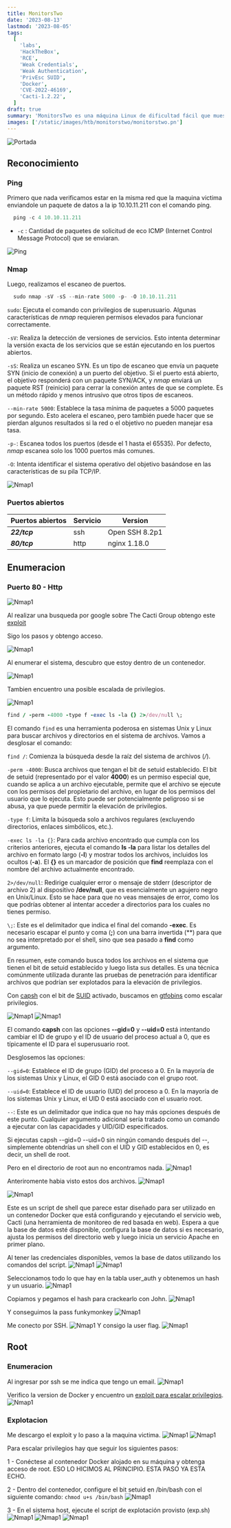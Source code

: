 ```yaml
---
title: MonitorsTwo
date: '2023-08-13'
lastmod: '2023-08-05'
tags:
  [
    'labs',
    'HackTheBox',
    'RCE',
    'Weak Credentials',
    'Weak Authentication',
    'PrivEsc SUID',
    'Docker',
    'CVE-2022-46169',
    'Cacti-1.2.22',
  ]
draft: true
summary: 'MonitorsTwo es una máquina Linux de dificultad fácil que muestra una variedad de vulnerabilidades y configuraciones incorrectas. La enumeración inicial expone una aplicación web propensa a la ejecución remota de código (RCE) de autenticación previa a través de un encabezado X-Forwarded-For malicioso. La explotación de esta vulnerabilidad otorga un shell dentro de un contenedor Docker. Un binario capsh mal configurado con el bit SUID configurado permite el acceso de root dentro del contenedor. Descubrir las credenciales de MySQL permite descargar un hash que, una vez descifrado, proporciona acceso SSH a la máquina. Una enumeración adicional revela una versión vulnerable de Docker (CVE-2021-41091) que permite a un usuario con pocos privilegios acceder a sistemas de archivos de contenedores montados. Al aprovechar el acceso raíz dentro del contenedor, se copia un binario bash con el bit SUID configurado, lo que genera una escalada de privilegios en el host. '
images: ['/static/images/htb/monitorstwo/monitorstwo.pn']
---
```


![Portada](/static/images/htb/monitorstwo/monitorstwo.png)

<TOCInline toc={props.toc} exclude="Introduccion" />

## Reconocimiento

### Ping

Primero que nada verificamos estar en la misma red que la maquina victima enviandole un paquete de datos a la ip 10.10.11.211 con el comando ping.

```js
  ping -c 4 10.10.11.211
```

- `-c` : Cantidad de paquetes de solicitud de eco ICMP (Internet Control Message Protocol) que se enviaran.

![Ping](/static/images/htb/monitorstwo/1.png)

### Nmap

Luego, realizamos el escaneo de puertos.

```js
  sudo nmap -sV -sS --min-rate 5000 -p- -O 10.10.11.211
```

`sudo`: Ejecuta el comando con privilegios de superusuario. Algunas características de _nmap_ requieren permisos elevados para funcionar correctamente.

`-sV`: Realiza la detección de versiones de servicios. Esto intenta determinar la versión exacta de los servicios que se están ejecutando en los puertos abiertos.

`-sS`: Realiza un escaneo SYN. Es un tipo de escaneo que envía un paquete SYN (inicio de conexión) a un puerto del objetivo. Si el puerto está abierto, el objetivo responderá con un paquete SYN/ACK, y _nmap_ enviará un paquete RST (reinicio) para cerrar la conexión antes de que se complete. Es un método rápido y menos intrusivo que otros tipos de escaneos.

`--min-rate 5000`: Establece la tasa mínima de paquetes a 5000 paquetes por segundo. Esto acelera el escaneo, pero también puede hacer que se pierdan algunos resultados si la red o el objetivo no pueden manejar esa tasa.

`-p-`: Escanea todos los puertos (desde el 1 hasta el 65535). Por defecto, _nmap_ escanea solo los 1000 puertos más comunes.

`-O`: Intenta identificar el sistema operativo del objetivo basándose en las características de su pila TCP/IP.

![Nmap1](/static/images/htb/monitorstwo/2.png)

### Puertos abiertos

| Puertos abiertos | Servicio | Version        |
| ---------------- | -------- | -------------- |
| **_22/tcp_**     | ssh      | Open SSH 8.2p1 |
| **_80/tcp_**     | http     | nginx 1.18.0   |

## Enumeracion

### Puerto 80 - Http

![Nmap1](/static/images/htb/monitorstwo/3.png)

Al realizar una busqueda por google sobre The Cacti Group obtengo este [exploit](https://github.com/FredBrave/CVE-2022-46169-CACTI-1.2.22)

Sigo los pasos y obtengo acceso.

![Nmap1](/static/images/htb/monitorstwo/4.png)

Al enumerar el sistema, descubro que estoy dentro de un contenedor.

![Nmap1](/static/images/htb/monitorstwo/6.png)

Tambien encuentro una posible escalada de privilegios.

![Nmap1](/static/images/htb/monitorstwo/7.png)

```ruby
find / -perm -4000 -type f -exec ls -la {} 2>/dev/null \;
```

El comando `find` es una herramienta poderosa en sistemas Unix y Linux para buscar archivos y directorios en el sistema de archivos. Vamos a desglosar el comando:

`find /`: Comienza la búsqueda desde la raíz del sistema de archivos (_/_).

`-perm -4000`: Busca archivos que tengan el bit de setuid establecido. El bit de setuid (representado por el valor **4000**) es un permiso especial que, cuando se aplica a un archivo ejecutable, permite que el archivo se ejecute con los permisos del propietario del archivo, en lugar de los permisos del usuario que lo ejecuta. Esto puede ser potencialmente peligroso si se abusa, ya que puede permitir la elevación de privilegios.

`-type f`: Limita la búsqueda solo a archivos regulares (excluyendo directorios, enlaces simbólicos, etc.).

`-exec ls -la {}`: Para cada archivo encontrado que cumpla con los criterios anteriores, ejecuta el comando **ls -la** para listar los detalles del archivo en formato largo (**-l**) y mostrar todos los archivos, incluidos los ocultos (**-a**). El **{}** es un marcador de posición que **find** reemplaza con el nombre del archivo actualmente encontrado.

`2>/dev/null`: Redirige cualquier error o mensaje de stderr (descriptor de archivo 2) al dispositivo **/dev/null**, que es esencialmente un agujero negro en Unix/Linux. Esto se hace para que no veas mensajes de error, como los que podrías obtener al intentar acceder a directorios para los cuales no tienes permiso.

`\;`: Este es el delimitador que indica el final del comando **-exec**. Es necesario escapar el punto y coma (**;**) con una barra invertida (\*\*) para que no sea interpretado por el shell, sino que sea pasado a **find** como argumento.

En resumen, este comando busca todos los archivos en el sistema que tienen el bit de setuid establecido y luego lista sus detalles. Es una técnica comúnmente utilizada durante las pruebas de penetración para identificar archivos que podrían ser explotados para la elevación de privilegios.

Con [capsh](https://man7.org/linux/man-pages/man1/capsh.1.html) con el bit de [SUID](https://www.ibiblio.org/pub/linux/docs/LuCaS/Manuales-LuCAS/SEGUNIX/unixsec-2.1-html/node56.html) activado, buscamos en [gtfobins](https://gtfobins.github.io/) como escalar privilegios.

![Nmap1](/static/images/htb/monitorstwo/8.png)
![Nmap1](/static/images/htb/monitorstwo/9.png)

El comando **capsh** con las opciones **--gid=0** y **--uid=0** está intentando cambiar el ID de grupo y el ID de usuario del proceso actual a 0, que es típicamente el ID para el superusuario root.

Desglosemos las opciones:

`--gid=0`: Establece el ID de grupo (GID) del proceso a 0. En la mayoría de los sistemas Unix y Linux, el GID 0 está asociado con el grupo root.

`--uid=0`: Establece el ID de usuario (UID) del proceso a 0. En la mayoría de los sistemas Unix y Linux, el UID 0 está asociado con el usuario root.

`--`: Este es un delimitador que indica que no hay más opciones después de este punto. Cualquier argumento adicional sería tratado como un comando a ejecutar con las capacidades y UID/GID especificados.

Si ejecutas capsh --gid=0 --uid=0 sin ningún comando después del --, simplemente obtendrías un shell con el UID y GID establecidos en 0, es decir, un shell de root.

Pero en el directorio de root aun no encontramos nada.
![Nmap1](/static/images/htb/monitorstwo/10.png)

Anteriromente habia visto estos dos archivos.
![Nmap1](/static/images/htb/monitorstwo/5.png)

![Nmap1](/static/images/htb/monitorstwo/11.png)

Este es un script de shell que parece estar diseñado para ser utilizado en un contenedor Docker que está configurando y ejecutando el servicio web, Cacti (una herramienta de monitoreo de red basada en web).
Espera a que la base de datos esté disponible, configura la base de datos si es necesario, ajusta los permisos del directorio web y luego inicia un servicio Apache en primer plano.

Al tener las credenciales disponibles, vemos la base de datos utilizando los comandos del script.
![Nmap1](/static/images/htb/monitorstwo/12.png)
![Nmap1](/static/images/htb/monitorstwo/13.png)

Seleccionamos todo lo que hay en la tabla user_auth y obtenemos un hash y un usuario.
![Nmap1](/static/images/htb/monitorstwo/14.png)

Copiamos y pegamos el hash para crackearlo con John.
![Nmap1](/static/images/htb/monitorstwo/15.png)

Y conseguimos la pass funkymonkey
![Nmap1](/static/images/htb/monitorstwo/29.png)

Me conecto por SSH.
![Nmap1](/static/images/htb/monitorstwo/16.png)
Y consigo la user flag.
![Nmap1](/static/images/htb/monitorstwo/17.png)

## Root

### Enumeracion

Al ingresar por ssh se me indica que tengo un email.
![Nmap1](/static/images/htb/monitorstwo/21.png)

Verifico la version de Docker y encuentro un [exploit para escalar privilegios](https://github.com/UncleJ4ck/CVE-2021-41091).
![Nmap1](/static/images/htb/monitorstwo/22.png)

### Explotacion

Me descargo el exploit y lo paso a la maquina victima.
![Nmap1](/static/images/htb/monitorstwo/23.png)
![Nmap1](/static/images/htb/monitorstwo/24.png)

Para escalar privilegios hay que seguir los siguientes pasos:

1 - Conéctese al contenedor Docker alojado en su máquina y obtenga acceso de root.
ESO LO HICIMOS AL PRINCIPIO. ESTA PASO YA ESTA ECHO.

2 - Dentro del contenedor, configure el bit setuid en /bin/bash con el siguiente comando:
`chmod u+s /bin/bash`
![Nmap1](/static/images/htb/monitorstwo/25.png)

3 - En el sistema host, ejecute el script de explotación provisto (exp.sh)
![Nmap1](/static/images/htb/monitorstwo/26.png)
![Nmap1](/static/images/htb/monitorstwo/27.png)
![Nmap1](/static/images/htb/monitorstwo/28.png)
